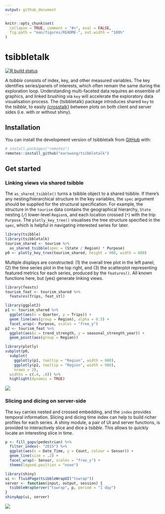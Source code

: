 ```yaml
---
output: github_document
---
```


<!-- README.md is generated from README.Rmd. Please edit that file -->

```r
knitr::opts_chunk$set(
  collapse = TRUE, comment = "#>", eval = FALSE,
  fig.path = "man/figures/README-", out.width = "100%"
)
```

# tsibbletalk

<!-- badges: start -->
[![R build status](https://github.com/earowang/tsibbletalk/workflows/R-CMD-check/badge.svg)](https://github.com/earowang/tsibbletalk/actions)
<!-- badges: end -->

A *tsibble* consists of index, key, and other measured variables. The key identifies series/panels of interests, which often remain the same during the exploration loop. Understanding multi-faceted data requires an ensemble of graphics, and linked brushing via `key` will accelerate the exploratory data visualisation process. The {tsibbletalk} package introduces shared `key` to the *tsibble*, to easily [{crosstalk}](https://rstudio.github.io/crosstalk/) between plots on both client and server sides (i.e. with or without shiny).

## Installation

You can install the development version of tsibbletalk from [GitHub](https://github.com/) with:

``` r
# install.packages("remotes")
remotes::install_github("earowang/tsibbletalk")
```

## Get started

### Linking views via shared tsibble

The `as_shared_tsibble()` turns a tsibble object to a shared tsibble. If there's any nesting/hierarchical structure in the key variables, the `spec` argument should be supplied for the structural specification. For example, the structure in the `tourism` data contains the geographical hierarchy, `State` nesting (`/`) lower-level `Region`s, and each location crossed (`*`) with the trip `Purpose`. The `plotly_key_tree()` visualises the tree structure specified in the `spec`, which is helpful in navigating interested series for later.

```r
library(tsibble)
library(tsibbletalk)
tourism_shared <- tourism %>%
  as_shared_tsibble(spec = (State / Region) * Purpose)
p0 <- plotly_key_tree(tourism_shared, height = 900, width = 600)
```

Multiple displays are constructed: (1) the overall tree plot in the left panel, (2) the time series plot in the top right, and (3) the scatterplot representing featured metrics for each series, produced by the `features()`. All known functions here, but (yes) generate linking views.

```r
library(feasts)
tourism_feat <- tourism_shared %>%
  features(Trips, feat_stl)

library(ggplot2)
p1 <- tourism_shared %>%
  ggplot(aes(x = Quarter, y = Trips)) +
  geom_line(aes(group = Region), alpha = 0.5) +
  facet_wrap(~ Purpose, scales = "free_y")
p2 <- tourism_feat %>%
  ggplot(aes(x = trend_strength, y = seasonal_strength_year)) +
  geom_point(aes(group = Region))

library(plotly)
subplot(p0,
  subplot(
    ggplotly(p1, tooltip = "Region", width = 900),
    ggplotly(p2, tooltip = "Region", width = 900),
    nrows = 2),
  widths = c(.4, .6)) %>%
  highlight(dynamic = TRUE)
```

![](man/figures/tourism-crosstalk.gif)

### Slicing and dicing on server-side

The `key` carries nested and crossed embedding, and the `index` provides temporal information. Slicing and dicing time index can help to build richer profiles for each series. A shiny module, a pair of UI and server functions, is provided to interactively slice and dice a *tsibble*. This allows to quickly locate an interesting slice in time.

```r
p <- fill_gaps(pedestrian) %>%
  filter_index(~ "2015") %>% 
  ggplot(aes(x = Date_Time, y = Count, colour = Sensor)) +
  geom_line(size = .2) +
  facet_wrap(~ Sensor, scales = "free_y") +
  theme(legend.position = "none")

library(shiny)
ui <- fluidPage(tsibbleWrapUI("tswrap"))
server <- function(input, output, session) {
  tsibbleWrapServer("tswrap", p, period = "1 day")
}
shinyApp(ui, server)
```

![](man/figures/shiny-wrap.gif)
